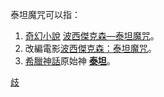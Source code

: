 泰坦魔咒可以指：
#[[奇幻小說|奇幻小說]] [[波西傑克森—泰坦魔咒|波西傑克森—泰坦魔咒]]。
#改編電影[[波西傑克森：泰坦魔咒|波西傑克森：泰坦魔咒]]。
#[[希臘神話|希臘神話]]原始神 '''[[泰坦|泰坦]]'''。


{{Disambig|cat=四字作品消歧义}}
[[分類:波西傑克森|歧]]